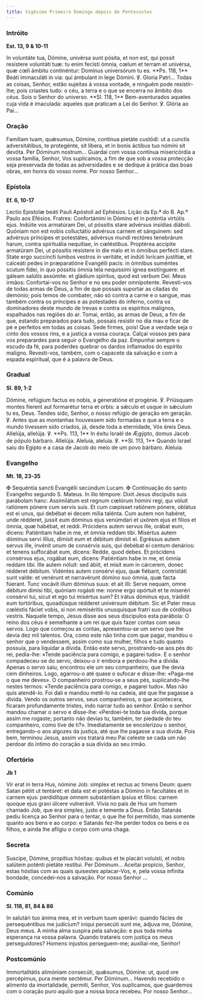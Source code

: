 ```yaml
---
title: Vigésimo Primeiro Domingo depois de Pentecostes
---
```


### Intróito

**Est. 13, 9 & 10-11**

<div class="side-by-side not-content">
  <span>
    In voluntáte tua, Dómine, univérsa sunt pósita, et non est, qui possit resístere voluntáti tuæ:
    tu enim fecísti ómnia, cœlum et terram et univérsa, quæ cœli ámbitu continéntur: Dominus
    universórum tu es. **Ps. 118, 1** Beáti immaculáti in via: qui ámbulant in lege Dómini. ℣.
    Gloria Patri...
  </span>
  <span>
    Todas as coisas, Senhor, estão sujeitas à vossa vontade, e ninguém pode resistir-lhe; pois
    criastes tudo: o céu, a terra e o que se encerra no âmbito dos céus. Sois o Senhor do universo.
    **Sl. 118, 1** Bem-aventurados aqueles cuja vida é imaculada: aqueles que praticam a Lei do
    Senhor. ℣. Glória ao Pai...
  </span>
</div>

### Oração

<div class="side-by-side not-content">
  <span>
    Famíliam tuam, quǽsumus, Dómine, contínua pietáte custódi: ut a cunctis adversitátibus, te
    protegénte, sit líbera, et in bonis áctibus tuo nómini sit devóta. Per Dóminum nostrum...
  </span>
  <span>
    Guardai com vossa contínua misericórdia a vossa família, Senhor, Vos suplicamos, a fim de que
    sob a vossa protecção seja preservada de todas as adversidades e se dedique à prática das boas
    obras, em honra do vosso nome. Por nosso Senhor...
  </span>
</div>

### Epístola

**Ef. 6, 10-17**

<div class="side-by-side not-content">
  <span>Lectio Epistolæ beáti Pauli Apóstoli ad Ephésios.</span>
  <span>Lição da Ep.ª do B. Ap.º Paulo aos Efésios.</span>
  <span>
    Fratres: Confortámini in Dómino et in poténtia virtútis ejus. Indúite vos armatúram Dei, ut
    póssitis stare advérsus insídias diáboli. Quóniam non est nobis colluctátio advérsus carnem et
    sánguinem: sed advérsus príncipes et potestátes, advérsus mundi rectóres tenebrárum harum,
    contra spirituália nequítiae, in cœléstibus. Proptérea accípite armatúram Dei, ut póssitis
    resístere in die malo et in ómnibus perfécti stare. State ergo succíncti lumbos vestros in
    veritáte, et indúti lorícam justítiæ, et calceáti pedes in præparatióne Evangélii pacis: in
    ómnibus suméntes scutum fídei, in quo póssitis ómnia tela nequíssimi ígnea exstínguere: et
    gáleam salútis assúmite: et gládium spíritus, quod est verbum Dei.
  </span>
  <span>
    Meus irmãos: Confortai-vos no Senhor e no seu poder omnipotente. Revesti-vos de todas armas de
    Deus, a fim de que possais suportar as ciladas do demónio; pois temos de combater, não só contra
    a carne e o sangue, mas também contra os príncipes e as potestades do inferno, contra os
    dominadores deste mundo de trevas e contra os espíritos malignos, espalhados nas regiões do ar.
    Tomai, então, as armas de Deus, a fim de que, estando preparados para tudo, possais resistir no
    dia mau e ficar de pé e perfeitos em todas as coisas. Sede firmes, pois! Que a verdade seja o
    cinto dos vossos rins, e a justiça a vossa couraça. Calçai vossos pés para vos preparardes para
    seguir o Evangelho da paz. Empunhai sempre o escudo da fé, para poderdes quebrar os dardos
    inflamados do espírito maligno. Revesti-vos, também, com o capacete da salvação e com a espada
    espiritual, que é a palavra de Deus.
  </span>
</div>

### Gradual

**Sl. 89, 1-2**

<div class="side-by-side not-content">
  <span>
    Dómine, refúgium factus es nobis, a generatióne et progénie. ℣. Priúsquam montes fíerent aut
    formarétur terra et orbis: a sǽculo et usque in sǽculum tu es, Deus.
  </span>
  <span>
    Tendes sido, Senhor, o nosso refúgio de geração em geração. ℣. Antes que as montanhas houvessem
    sido formadas e que a terra e o mundo tivessem sido criados, já, desde toda a eternidade, Vós
    éreis Deus.
  </span>
  <span>
    Allelúja, allelúja. ℣. **Ps. 113, 1** In éxitu Israël de Ægýpto, domus Jacob de pópulo bárbaro.
    Allelúja.
  </span>
  <span>
    Aleluia, aleluia. ℣. **Sl. 113, 1** Quando Israel saiu do Egipto e a casa de Jacob do meio de um
    povo bárbaro. Aleluia.
  </span>
</div>

### Evangelho

**Mt. 18, 23-35**

<div class="side-by-side not-content">
  <span>
    <span class="text-red-500">✠</span> Sequéntia sancti Evangélii secúndum Lucam.
  </span>
  <span>
    <span class="text-red-500">✠</span> Continuação do santo Evangelho segundo S. Mateus.
  </span>
  <span>
    In illo témpore: Dixit Jesus discípulis suis parábolam hanc: Assimilátum est regnum cœlórum
    hómini regi, qui vóluit ratiónem pónere cum servis suis. Et cum cœpísset ratiónem pónere,
    oblátus est ei unus, qui debébat ei decem mília talénta. Cum autem non habéret, unde rédderet,
    jussit eum dóminus ejus venúmdari et uxórem ejus et fílios et ómnia, quæ habébat, et reddi.
    Prócidens autem servus ille, orábat eum, dicens: Patiéntiam habe in me, et ómnia reddam tibi.
    Misértus autem dóminus servi illíus, dimísit eum et débitum dimísit ei. Egréssus autem servus
    ille, invénit unum de consérvis suis, qui debébat ei centum denários: et tenens suffocábat eum,
    dicens: Redde, quod debes. Et prócidens consérvus ejus, rogábat eum, dicens: Patiéntiam habe in
    me, et ómnia reddam tibi. Ille autem nóluit: sed ábiit, et misit eum in cárcerem, donec rédderet
    débitum. Vidéntes autem consérvi ejus, quæ fiébant, contristáti sunt valde: et venérunt et
    narravérunt dómino suo ómnia, quæ facta fúerant. Tunc vocávit illum dóminus suus: et ait illi:
    Serve nequam, omne débitum dimísi tibi, quóniam rogásti me: nonne ergo opórtuit et te miseréri
    consérvi tui, sicut et ego tui misértus sum? Et irátus dóminus ejus, trádidit eum tortóribus,
    quoadúsque rédderet univérsum débitum. Sic et Pater meus cœléstis fáciet vobis, si non
    remiséritis unusquísque fratri suo de córdibus vestris.
  </span>
  <span>
    Naquele tempo, Jesus disse aos seus discípulos esta parábola: O reino dos céus é semelhante a um
    rei que quis fazer contas com seus servos. Logo que começou as contas, apresentou-se um servo
    que lhe devia dez mil talentos. Ora, como este não tinha com que pagar, mandou o senhor que o
    vendessem, assim como sua mulher, filhos e tudo quanto possuía, para liquidar a dívida. Então
    este servo, prostrando-se aos pés do rei, pedia-lhe: «Tende paciência para comigo, e pagarei
    tudo». E o senhor compadeceu-se do servo, deixou-o ir embora e perdoou-lhe a dívida. Apenas o
    servo saiu, encontrou ele um seu companheiro, que lhe devia cem dinheiros. Logo, agarrou-o até
    quase o sufocar e disse-lhe: «Paga-me o que me deves». O companheiro prostrou-se a seus pés,
    suplicando-lhe nestes termos: «Tende paciência para comigo, e pagarei tudo». Mas não quis
    atendê-lo. Foi dali e mandou metê-lo na cadeia, até que lhe pagasse a dívida. Vendo os outros
    servos, seus companheiros, o que acontecera, ficaram profundamente tristes, indo narrar tudo ao
    senhor. Então o senhor mandou chamar o servo e disse-lhe: «Perdoei-te toda tua dívida, porque
    assim me rogaste; portanto não devias tu, também, ter piedade do teu companheiro, como tive de
    ti?». Imediatamente se encolerizou o senhor, entregando-o aos algozes da justiça, até que lhe
    pagasse a sua dívida. Pois bem, terminou Jesus, assim vos tratará meu Pai celeste se cada um não
    perdoar do íntimo do coração a sua dívida ao seu irmão.
  </span>
</div>

### Ofertório

**Jb 1**

<div class="side-by-side not-content">
  <span>
    Vir erat in terra Hus, nómine Job: simplex et rectus ac timens Deum: quem Satan pétiit ut
    tentáret: et data est ei potéstas a Dómino in facultátes et in carnem ejus: perdidítque omnem
    substántiam ipsíus et fílios: carnem quoque ejus gravi úlcere vulnerávit.
  </span>
  <span>
    Vivia no país de Hus um homem chamado Job, que era simples, justo e temente a Deus. Então
    Satanás pediu licença ao Senhor para o tentar, o que lhe foi permitido, mas somente quanto aos
    bens e ao corpo: e Satanás fez-lhe perder todos os bens e os filhos, e ainda lhe afligiu o corpo
    com uma chaga.
  </span>
</div>

### Secreta

<div class="side-by-side not-content">
  <span>
    Suscipe, Dómine, propítius hóstias: quibus et te placári voluísti, et nobis salútem poténti
    pietáte restítui. Per Dóminum...
  </span>
  <span>
    Aceitai propício, Senhor, estas hóstias com as quais quisestes aplacar-Vos, e, pela vossa
    infinita bondade, concedei-nos a salvação. Por nosso Senhor ...
  </span>
</div>

### Comúnio

**Sl. 118, 81, 84 & 86**

<div class="side-by-side not-content">
  <span>
    In salutári tuo ánima mea, et in verbum tuum sperávi: quando fácies de persequéntibus me
    judícium? iníqui persecúti sunt me, ádjuva me, Dómine, Deus meus.
  </span>
  <span>
    A minha alma suspira pela salvação: e pus toda minha esperança na vossa palavra. Quando
    tratareis com justiça os meus perseguidores? Homens injustos perseguem-me; auxiliai-me, Senhor!
  </span>
</div>

### Postcomúnio

<div class="side-by-side not-content">
  <span>
    Immortalitátis alimóniam consecúti, quǽsumus, Dómine: ut, quod ore percépimus, pura mente
    sectémur. Per Dóminum...
  </span>
  <span>
    Havendo recebido o alimento da imortalidade, permiti, Senhor, Vos suplicamos, que guardemos com
    o coração puro aquilo que a nossa boca recebeu. Por nosso Senhor...
  </span>
</div>
